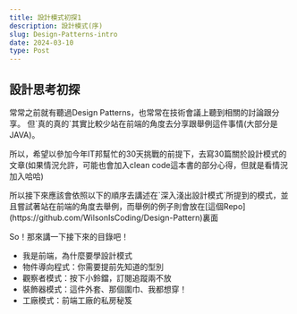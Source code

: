 ```yaml
---
title: 設計模式初探1
description: 設計模式(序)
slug: Design-Patterns-intro
date: 2024-03-10
type: Post
---
```



## 設計思考初探

<p>常常之前就有聽過Design Patterns，也常常在技術會議上聽到相關的討論跟分享。
但`真的真的`其實比較少站在前端的角度去分享跟舉例這件事情(大部分是JAVA)。</p>

<p>所以，希望以參加今年IT邦幫忙的30天挑戰的前提下，去寫30篇關於設計模式的文章(如果情況允許，可能也會加入clean code這本書的部分心得，但就是看情況加入哈哈)</p>

<p>所以接下來應該會依照以下的順序去講述在`深入淺出設計模式`所提到的模式，並且嘗試著站在前端的角度去舉例，而舉例的例子則會放在[這個Repo](https://github.com/WilsonIsCoding/Design-Pattern)裏面</p>

<p>So！那來講一下接下來的目錄吧！</p>

<ul>
    <li>
        我是前端，為什麼要學設計模式
    </li>
    <li>
        物件導向程式：你需要提前先知道的型別
    </li>
    <li>
        觀察者模式：按下小鈴鐺，訂閱追蹤兩不放
    </li>
    <li>
        裝飾器模式：這件外套、那個圍巾、我都想穿！
    </li>
    <li>
        工廠模式：前端工廠的私房秘笈
    </li>
</ul>

